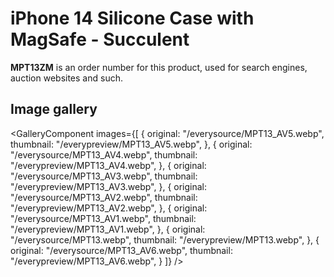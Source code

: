 
# iPhone 14 Silicone Case with MagSafe - Succulent

<Callout type='info' emoji='👉🏻'>**MPT13ZM** is an order number for this product, used for search engines, auction websites and such.</Callout>

## Image gallery

<GalleryComponent
    images={[
      {
        original: "/everysource/MPT13_AV5.webp",
        thumbnail: "/everypreview/MPT13_AV5.webp",
      },
      {
        original: "/everysource/MPT13_AV4.webp",
        thumbnail: "/everypreview/MPT13_AV4.webp",
      },
      {
        original: "/everysource/MPT13_AV3.webp",
        thumbnail: "/everypreview/MPT13_AV3.webp",
      },
      {
        original: "/everysource/MPT13_AV2.webp",
        thumbnail: "/everypreview/MPT13_AV2.webp",
      },
      {
        original: "/everysource/MPT13_AV1.webp",
        thumbnail: "/everypreview/MPT13_AV1.webp",
      },
      {
        original: "/everysource/MPT13.webp",
        thumbnail: "/everypreview/MPT13.webp",
      },
      {
        original: "/everysource/MPT13_AV6.webp",
        thumbnail: "/everypreview/MPT13_AV6.webp",
      }
    ]}
  />

